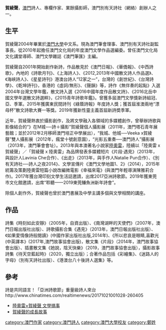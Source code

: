 '''賀綾聲'''{{BD|1981年|||}}，[[澳門|澳門]]詩人、專欄作家、業餘攝影師，澳門別有天詩社（網絡）創辦人之一。

==生平==

賀綾聲2004年畢業於[[澳門大學|澳門大學]]中文系。現為澳門筆會理事、澳門別有天詩社副監事長。從2010年起擔任澳門文化局的年度澳門文學作品選編委。曾任澳門文化局文化講堂導師、澳門文學雜誌《澳門筆匯》主編。

賀綾聲自2001年開始創作新詩，作品散見於《澳門日報》、《華僑報》、《中西詩歌》，內地的《詩歌月刊》、《上海詩人》、《2012,2013年中國散文詩人作品選》、《海峽詩人》、《星星詩刊》港澳台詩人“12家之一”，台灣的《創世紀》、《台灣詩學》、《乾坤詩刊》，香港的《虛詞/無形》、《聲韻》等，詩作《無伴奏的起點》入選2004年台灣文學年鑑，散文詩入選《2016中國年度作品散文詩》、《2016北岳中國文學年選散文詩選粹》，《2015青年詩歌年鑑》。曾獲多屆澳門文學獎新詩組冠、亞、季軍。2015年獲廣東民間詩刊《綠蔭詩報》年度詩人獎；獲首屆淮澳兩地“漂母杯”散文詩歌大賽一等獎。2019年獲新性靈主義首屆新詩奬季軍。

近年，賀綾聲熱衷於攝影創作，及將文學融入各領域的多媒體創作，曾舉辦詩歌與影像結合的“》在M城──詩＋攝影”賀綾聲個人攝影展（2011年，澳門塔石青年展藝館；並於2012年2月移師澳門培正中學展出），“我城、他城──Veeka x賀綾聲”雙人攝影展（2012年，瘋堂十號創意園），“光影五重奏──澳門詩人”攝影展 （2013年，澳門筆會會址）。2013年與本澳著名小說家[[陸奧雷|陸奧雷]]，陸續以「陸奧雷 x 賀綾聲」／「賀綾聲 x 陸奧雷」為品牌發表多媒體短片《片段‧遇見》（2013年，與設計人Lavinia Che合作）、《出走》（2013年，與手作人Natalie Pun合作）、《別有天詩社──詩人之夜2014》、文學宣傳片《澳門文學地圖1、2》（2014），2015年統籌及策劃陸奧雷短篇小說改編微電影《幸福來電》(與澳門年輕導演陳雅莉合作)。2017年獲台灣印刻文學生活誌邀請，出席2017亞洲詩歌節。2019年獲東莞市文化館邀請，出席“聆聽——2019東莞鰜魚洲新年詩會”。

除個人創作外，賀綾聲也曾於澳門書展及中學主講多個與文學相關的講座。

==作品==

詩集《時刻如此安靜》（2005年，自資出版）、《南灣湖畔的天使們》（2007年，澳門日報出版社出版）、詩歌攝影合集《遇見》（2013年，澳門日報出版社出版）、《如果愛情像詩般閱讀》(中國作家出版社出版,2014年)、《所以悲哀是眼睛,喜歡光(中英譯本》(2017年,澳門故事協會出版)，散文集《片段》（2014年，澳門故事協會出版）、插畫散文集《她說，陰天快樂》（2019，澳門故事協會出版），攝影故事詩集《待天空藍起時》（2020，獨立出版）；合著作品包括《彩繪集》、《迷路人的字母》（別有天詩社出版）、《港澳台八十後詩人選集》等。

==參考==
{{reflist}}詩是共同語言！「亞洲詩歌節」重量級詩人來台http://www.chinatimes.com/realtimenews/20171021001028-260405 {{Wayback|url=http://www.chinatimes.com/realtimenews/20171021001028-260405 |date=20171025075625 }}
*[http://www.exmoo.com/index.php?m=content&c=index&a=show&catid=26&id=42205 陸奧雷×賀綾聲 文學搞事] {{Wayback|url=http://www.exmoo.com/index.php?m=content&c=index&a=show&catid=26&id=42205 |date=20191219094744 }}
*[http://www.macaodaily.com/html/2014-03/09/content_884672.htm 賀綾聲的成長故事]{{dead link|date=2018年4月 |bot=InternetArchiveBot |fix-attempted=yes }}
[[category:澳門作家|category:澳門作家]]
[[category:澳門詩人|category:澳門詩人]]
[[category:澳門大學校友|category:澳門大學校友]]
[[category:鄭姓|category:鄭姓]]